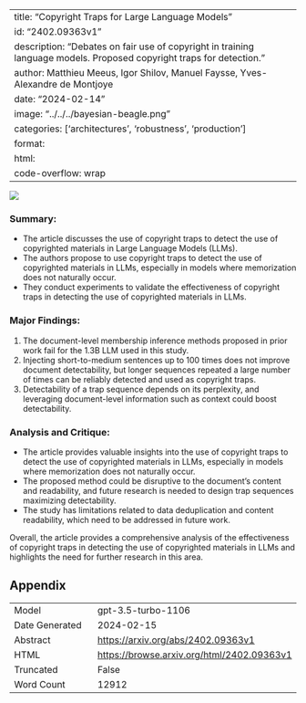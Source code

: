 
---
title: "Copyright Traps for Large Language Models"
id: "2402.09363v1"
description: "Debates on fair use of copyright in training language models. Proposed copyright traps for detection."
author: Matthieu Meeus, Igor Shilov, Manuel Faysse, Yves-Alexandre de Montjoye
date: "2024-02-14"
image: "../../../bayesian-beagle.png"
categories: ['architectures', 'robustness', 'production']
format:
  html:
    code-overflow: wrap
---

![](../../../bayesian-beagle.png)

### **Summary:**
- The article discusses the use of copyright traps to detect the use of copyrighted materials in Large Language Models (LLMs).
- The authors propose to use copyright traps to detect the use of copyrighted materials in LLMs, especially in models where memorization does not naturally occur.
- They conduct experiments to validate the effectiveness of copyright traps in detecting the use of copyrighted materials in LLMs.

### Major Findings:
1. The document-level membership inference methods proposed in prior work fail for the 1.3B LLM used in this study.
2. Injecting short-to-medium sentences up to 100 times does not improve document detectability, but longer sequences repeated a large number of times can be reliably detected and used as copyright traps.
3. Detectability of a trap sequence depends on its perplexity, and leveraging document-level information such as context could boost detectability.

### Analysis and Critique:
- The article provides valuable insights into the use of copyright traps to detect the use of copyrighted materials in LLMs, especially in models where memorization does not naturally occur.
- The proposed method could be disruptive to the document’s content and readability, and future research is needed to design trap sequences maximizing detectability.
- The study has limitations related to data deduplication and content readability, which need to be addressed in future work.

Overall, the article provides a comprehensive analysis of the effectiveness of copyright traps in detecting the use of copyrighted materials in LLMs and highlights the need for further research in this area.

## Appendix

|          |          |
|----------|----------|
| Model     | gpt-3.5-turbo-1106       |
| Date Generated     | 2024-02-15       |
| Abstract | [https://arxiv.org/abs/2402.09363v1](https://arxiv.org/abs/2402.09363v1)        |
| HTML     | [https://browse.arxiv.org/html/2402.09363v1](https://browse.arxiv.org/html/2402.09363v1)       |
| Truncated       | False       |
| Word Count       | 12912       |